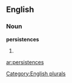 ==English==

===Noun===
'''persistences'''

# {{plural of|[[persistence]]}}

[[Category:English plurals]]

[[ar:persistences]]